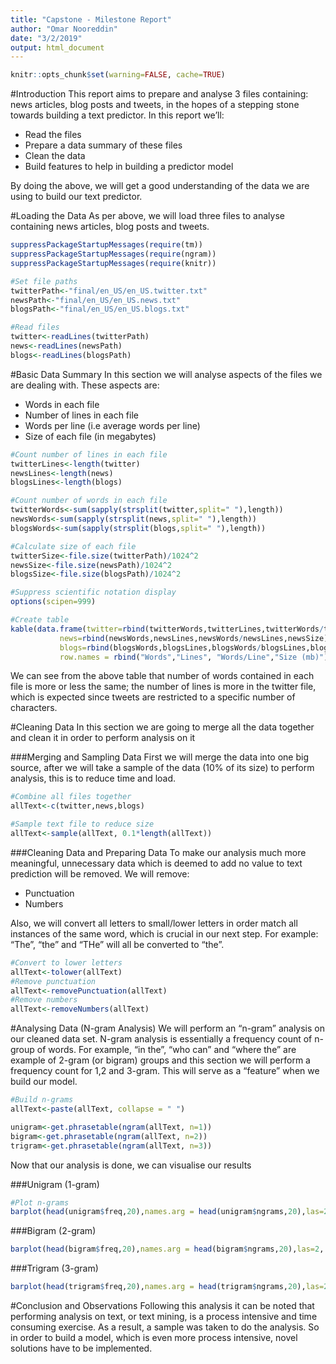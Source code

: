 ```yaml
---
title: "Capstone - Milestone Report"
author: "Omar Nooreddin"
date: "3/2/2019"
output: html_document
---
```

```r
knitr::opts_chunk$set(warning=FALSE, cache=TRUE)
```
#Introduction
This report aims to prepare and analyse 3 files containing: news articles, blog posts and tweets, in the hopes of a stepping stone towards building a text predictor. In this report we'll:

- Read the files
- Prepare a data summary of these files
- Clean the data
- Build features to help in building a predictor model

By doing the above, we will get a good understanding of the data we are using to build our text predictor.

#Loading the Data
As per above, we will load three files to analyse containing news articles, blog posts and tweets.
```r
suppressPackageStartupMessages(require(tm))
suppressPackageStartupMessages(require(ngram))
suppressPackageStartupMessages(require(knitr))

#Set file paths
twitterPath<-"final/en_US/en_US.twitter.txt"
newsPath<-"final/en_US/en_US.news.txt"
blogsPath<-"final/en_US/en_US.blogs.txt"

#Read files
twitter<-readLines(twitterPath)
news<-readLines(newsPath)
blogs<-readLines(blogsPath)
```

#Basic Data Summary
In this section we will analyse aspects of the files we are dealing with. These aspects are:

- Words in each file
- Number of lines in each file
- Words per line (i.e average words per line)
- Size of each file
(in megabytes)

```r
#Count number of lines in each file
twitterLines<-length(twitter)
newsLines<-length(news)
blogsLines<-length(blogs)

#Count number of words in each file
twitterWords<-sum(sapply(strsplit(twitter,split=" "),length))
newsWords<-sum(sapply(strsplit(news,split=" "),length))
blogsWords<-sum(sapply(strsplit(blogs,split=" "),length))

#Calculate size of each file
twitterSize<-file.size(twitterPath)/1024^2
newsSize<-file.size(newsPath)/1024^2
blogsSize<-file.size(blogsPath)/1024^2

#Suppress scientific notation display
options(scipen=999)

#Create table
kable(data.frame(twitter=rbind(twitterWords,twitterLines,twitterWords/twitterLines,twitterSize),
           news=rbind(newsWords,newsLines,newsWords/newsLines,newsSize),
           blogs=rbind(blogsWords,blogsLines,blogsWords/blogsLines,blogsSize), 
           row.names = rbind("Words","Lines", "Words/Line","Size (mb)")),digits=0)
```

We can see from the above table that number of words contained in each file is more or less the same; the number of lines is more in the twitter file, which is expected since tweets are restricted to a specific number of characters.

#Cleaning Data
In this section we are going to merge all the data together and clean it in order to perform analysis on it

###Merging and Sampling Data
First we will merge the data into one big source, after we will take a sample of the data (10% of its size) to perform analysis, this is to reduce time and load.
```r
#Combine all files together
allText<-c(twitter,news,blogs)

#Sample text file to reduce size
allText<-sample(allText, 0.1*length(allText))
```

###Cleaning Data and Preparing Data
To make our analysis much more meaningful, unnecessary data which is deemed to add no value to text prediction will be removed. We will remove:

- Punctuation
- Numbers

Also, we will convert all letters to small/lower letters in order match all instances of the same word, which is crucial in our next step. For example: "The", "the" and "THe" will all be converted to "the".
```r
#Convert to lower letters
allText<-tolower(allText)
#Remove punctuation
allText<-removePunctuation(allText)
#Remove numbers
allText<-removeNumbers(allText)
```

#Analysing Data (N-gram Analysis)
We will perform an "n-gram" analysis on our cleaned data set. N-gram analysis is essentially a frequency count of n-group of words. For example, "in the", "who can" and "where the" are example of 2-gram (or bigram) groups and this section we will perform a frequency count for 1,2 and 3-gram. This will serve as a "feature" when we build our model.
```r
#Build n-grams
allText<-paste(allText, collapse = " ")

unigram<-get.phrasetable(ngram(allText, n=1))
bigram<-get.phrasetable(ngram(allText, n=2))
trigram<-get.phrasetable(ngram(allText, n=3))
```
Now that our analysis is done, we can visualise our results

###Unigram (1-gram)
```r
#Plot n-grams
barplot(head(unigram$freq,20),names.arg = head(unigram$ngrams,20),las=2, col="blue",ylim=range(pretty(c(0, head(unigram$freq,20)))), main="Unigram - Top 20", ylab = "frequency")
```

###Bigram (2-gram)
```r
barplot(head(bigram$freq,20),names.arg = head(bigram$ngrams,20),las=2, col="orange",ylim=range(pretty(c(0, head(bigram$freq,20)))), main="Bigram - Top 20", ylab = "frequency")
```

###Trigram (3-gram)
```r
barplot(head(trigram$freq,20),names.arg = head(trigram$ngrams,20),las=2, col="green",ylim=range(pretty(c(0, head(trigram$freq,20)))), main="Trigram - Top 20", ylab = "frequency")
```

#Conclusion and Observations
Following this analysis it can be noted that performing analysis on text, or text mining, is a process intensive and time consuming exercise. As a result, a sample was taken to do the analysis. So in order to build a model, which is even more process intensive, novel solutions have to be implemented.